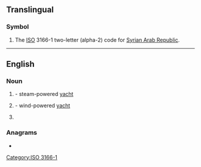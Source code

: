 {{also|sy|Sy|Sỹ|.sy|s'y|sy.}}
==Translingual==

===Symbol===
{{head|mul|symbol}}

# The [[ISO]] 3166-1 two-letter (alpha-2) code for [[Syrian Arab Republic]].

[[Category:ISO 3166-1]]

----

==English==

===Noun===
{{en-noun}}

# {{io|lang=en|[[steam]] [[yacht]]|dot=}} - steam-powered [[yacht]]
# {{io|lang=en|[[sailing]] [[yacht]]|dot=}} - wind-powered [[yacht]]
# {{io|lang=en|[[school year]]}}

===Anagrams===
* {{anagrams|en|a=sy|Y's|Ys|y's|ys}}